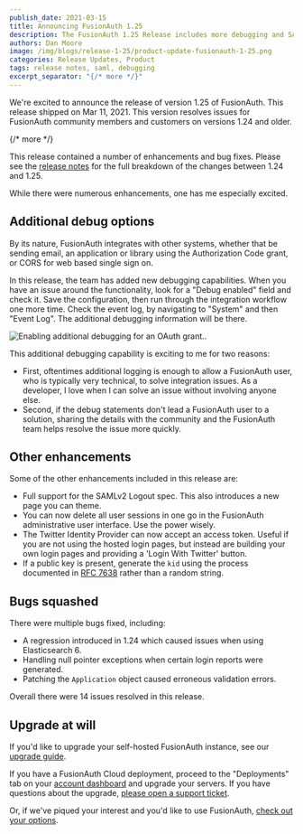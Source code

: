 ```yaml
---
publish_date: 2021-03-15 
title: Announcing FusionAuth 1.25
description: The FusionAuth 1.25 Release includes more debugging and SAMLv2 logout.
authors: Dan Moore
image: /img/blogs/release-1-25/product-update-fusionauth-1-25.png
categories: Release Updates, Product
tags: release notes, saml, debugging
excerpt_separator: "{/* more */}"
---
```


We're excited to announce the release of version 1.25 of FusionAuth. This release shipped on Mar 11, 2021. This version resolves issues for FusionAuth community members and customers on versions 1.24 and older.

{/* more */}

This release contained a number of enhancements and bug fixes. Please see the [release notes](/docs/release-notes/archive#version-1-25-0) for the full breakdown of the changes between 1.24 and 1.25. 

While there were numerous enhancements, one has me especially excited.

## Additional debug options

By its nature, FusionAuth integrates with other systems, whether that be sending email, an application or library using the Authorization Code grant, or CORS for web based single sign on.

In this release, the team has added new debugging capabilities. When you have an issue around the functionality, look for a "Debug enabled" field and check it. Save the configuration, then run through the integration workflow one more time. Check the event log, by navigating to "System" and then "Event Log". The additional debugging information will be there.

![Enabling additional debugging for an OAuth grant..](/img/blogs/release-1-25/debug-enabled-v2.png)

This additional debugging capability is exciting to me for two reasons:

* First, oftentimes additional logging is enough to allow a FusionAuth user, who is typically very technical, to solve integration issues. As a developer, I love when I can solve an issue without involving anyone else.
* Second, if the debug statements don't lead a FusionAuth user to a solution, sharing the details with the community and the FusionAuth team helps resolve the issue more quickly.

## Other enhancements

Some of the other enhancements included in this release are:

* Full support for the SAMLv2 Logout spec. This also introduces a new page you can theme.
* You can now delete all user sessions in one go in the FusionAuth administrative user interface. Use the power wisely.
* The Twitter Identity Provider can now accept an access token. Useful if you are not using the hosted login pages, but instead are building your own login pages and providing a 'Login With Twitter' button.
* If a public key is present, generate the `kid` using the process documented in [RFC 7638](https://tools.ietf.org/html/rfc7638) rather than a random string.

## Bugs squashed

There were multiple bugs fixed, including:

* A regression introduced in 1.24 which caused issues when using Elasticsearch 6.
* Handling null pointer exceptions when certain login reports were generated.
* Patching the `Application` object caused erroneous validation errors.

Overall there were 14 issues resolved in this release.

## Upgrade at will

If you'd like to upgrade your self-hosted FusionAuth instance, see our [upgrade guide](/docs/operate/deploy/upgrade). 

If you have a FusionAuth Cloud deployment, proceed to the "Deployments" tab on your <a href="https://account.fusionauth.io/account/deployment/" target="_blank">account dashboard</a> and upgrade your servers. If you have questions about the upgrade, <a href="https://account.fusionauth.io/account/support/" target="_blank">please open a support ticket</a>.

Or, if we've piqued your interest and you'd like to use FusionAuth, [check out your options](/pricing).
